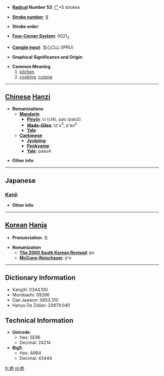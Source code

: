 * '''[[Wiktionary:Chinese radical index| Radical]] Number 53''': [[Wiktionary:Chinese radical index 广|广]]+5 strokes

* '''[[Wiktionary:Chinese total strokes index|Stroke number]]''': [[Wiktionary:Chinese total strokes index 8|8]]

* '''Stroke order''': 

* '''[[Wiktionary:Chinese four corner index|Four-Corner System]]''': 0021<sub>2</sub>

* '''[[Wiktionary:Chinese Cangjie index|Cangjie input]]''': 戈心口山 (IPRU)

* '''Graphical Significance and Origin''': 

* '''Common Meaning'''
*#[[kitchen]]
*# [[cooking]], [[cuisine]]


----

== [[Chinese]] [[Hanzi]] ==

* '''Romanizations'''
** '''[[Mandarin]]'''
*** '''[[Pinyin]]''': cì (ci4), páo (pao2)
*** '''[[Wade-Giles]]''': tz'u<sup>4</sup>, p'ao<sup>2</sup>
*** '''[[Yale]]''': 
** '''[[Cantonese]]'''
*** '''[[Jyutping]]''':
*** '''[[Penkyamp]]''': 
*** '''[[Yale]]''': paau4

* '''Other info''': 

----

==Japanese==
===[[Kanji]]===
{{kanji|on readings=[[ほう]] (hō)|kun readings=[[くりや]] (kuriya)}}

* '''Other info''':  

----

== [[Korean]] [[Hanja]] ==

* '''Pronunciation''': 포

* '''Romanization'''
** '''[[The 2000 South Korean Revised Romanization|The 2000 South Korean Revised]]''': po
** '''[[McCune-Reischauer]]''': p'o

----

== Dictionary Information ==

* KangXi: 0344.100
* Morobashi: 09266
* Dae Jaweon: 0653.310
* Hanyu Da Zidian: 20879.040

== Technical Information ==

* '''Unicode''':
** Hex: 5E96
** Decimal: 24214
* '''Big5''':
** Hex: A9B4
** Decimal: 43444

[[fr:庖]]
[[pl:庖]]